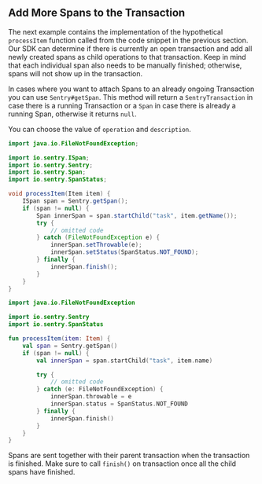 ## Add More Spans to the Transaction

The next example contains the implementation of the hypothetical `processItem` function called from the code snippet in the previous section. Our SDK can determine if there is currently an open transaction and add all newly created spans as child operations to that transaction. Keep in mind that each individual span also needs to be manually finished; otherwise, spans will not show up in the transaction.

In cases where you want to attach Spans to an already ongoing Transaction you can use `Sentry#getSpan`. This method will return a `SentryTransaction` in case there is a running Transaction or a `Span` in case there is already a running Span, otherwise it returns `null`.

You can choose the value of `operation` and `description`.

```java {tabTitle:Java}
import java.io.FileNotFoundException;

import io.sentry.ISpan;
import io.sentry.Sentry;
import io.sentry.Span;
import io.sentry.SpanStatus;

void processItem(Item item) {
    ISpan span = Sentry.getSpan();
    if (span != null) {
        Span innerSpan = span.startChild("task", item.getName());
        try {
            // omitted code
        } catch (FileNotFoundException e) {
            innerSpan.setThrowable(e);
            innerSpan.setStatus(SpanStatus.NOT_FOUND);
        } finally {
            innerSpan.finish();
        }
    }
}
```

```kotlin {tabTitle:Kotlin}
import java.io.FileNotFoundException

import io.sentry.Sentry
import io.sentry.SpanStatus

fun processItem(item: Item) {
    val span = Sentry.getSpan()
    if (span != null) {
        val innerSpan = span.startChild("task", item.name)

        try {
            // omitted code
        } catch (e: FileNotFoundException) {
            innerSpan.throwable = e
            innerSpan.status = SpanStatus.NOT_FOUND
        } finally {
            innerSpan.finish()
        }
    }
}
```

Spans are sent together with their parent transaction when the transaction is finished. Make sure to call `finish()` on transaction once all the child spans have finished.
